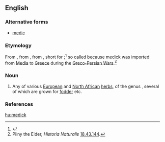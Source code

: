 ==English==

===Alternative forms===
* [[medic]]

===Etymology===
From {{etyl|enm}} {{term|medike|lang=enm}}, from {{etyl|la}} {{term|medica|mēdica|lang=la}}, from {{etyl|grc}} {{term|μηδίκη|tr=mēdikē|lang=grc}}, short for {{term|Μηδικὴ πόα|tr=Mēdikē poa|Median grass|lang=grc}};<ref>{{R:OED Online}}</ref> so called because medick was imported from [[Media]] to [[Greece]] during the [[w:Greco-Persian Wars|Greco-Persian Wars]].<ref>Pliny the Elder, ''Historia Naturalis'' [[s:la:Naturalis Historia/Liber XVIII#XLIII|18.43.144]].</ref>

===Noun===
{{wikipedia}}
{{en-noun}}

# Any of various [[European]] and [[North African]] [[herb]]s, of the genus {{taxlink|Medicago|genus}}, several of which are grown for [[fodder]] etc.

===References===
<references/>

[[hu:medick]]